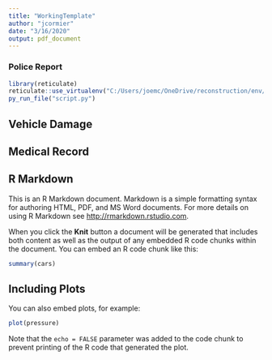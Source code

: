 ```yaml
---
title: "WorkingTemplate"
author: "jcormier"
date: "3/16/2020"
output: pdf_document
---
```



### Police Report
```r
library(reticulate)
reticulate::use_virtualenv("C:/Users/joemc/OneDrive/reconstruction/env/Scripts")  # laptop
py_run_file("script.py")
```
## Vehicle Damage


## Medical Record


## R Markdown

This is an R Markdown document. Markdown is a simple formatting syntax for authoring HTML, PDF, and MS Word documents. For more details on using R Markdown see <http://rmarkdown.rstudio.com>.

When you click the **Knit** button a document will be generated that includes both content as well as the output of any embedded R code chunks within the document. You can embed an R code chunk like this:

```r
summary(cars)
```

## Including Plots

You can also embed plots, for example:

```r
plot(pressure)
```

Note that the `echo = FALSE` parameter was added to the code chunk to prevent printing of the R code that generated the plot.
